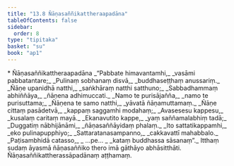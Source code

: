 ```yaml
---
title: "13.8 Ñāṇasaññikattheraapadāna"
tableOfContents: false
sidebar:
  order: 8
type: "tipitaka"
basket: "su"
book: "ap1"
---
```



<DynamicBreadcrumb />

<Paragraph type="center" book="ap1">
* Ñāṇasaññikattheraapadāna
</Paragraph>

<Division number="84" book="ap1" bookNo="20" page="177">

<Paragraph number="2151" type="verses" book="ap1">
_“Pabbate himavantamhi,_  
_vasāmi pabbatantare;_  
_Pulinaṃ sobhanaṃ disvā,_  
_buddhaseṭṭhaṃ anussariṃ._  

</Paragraph>

</Division>
<Division number="85" book="ap1" bookNo="20" page="177">

<Paragraph number="2152" type="verses" book="ap1">
_Ñāṇe upanidhā natthi,_  
_saṅkhāraṃ natthi satthuno;_  
_Sabbadhammaṃ abhiññāya,_  
_ñāṇena adhimuccati._  

</Paragraph>

</Division>
<Division number="86" book="ap1" bookNo="20" page="177">

<Paragraph number="2153" type="verses" book="ap1">
_Namo te purisājañña,_  
_namo te purisuttama;_  
_Ñāṇena te samo natthi,_  
_yāvatā ñāṇamuttamaṃ._  

</Paragraph>

</Division>
<Division number="87" book="ap1" bookNo="20" page="177">

<Paragraph number="2154" type="verses" book="ap1">
_Ñāṇe cittaṃ pasādetvā,_  
_kappaṃ saggamhi modahaṃ;_  
_Avasesesu kappesu,_  
_kusalaṃ caritaṃ mayā._  

</Paragraph>

</Division>
<Division number="88" book="ap1" bookNo="20" page="178">

<Paragraph number="2155" type="verses" book="ap1">
_Ekanavutito kappe,_  
_yaṃ saññamalabhiṃ tadā;_  
_Duggatiṃ nābhijānāmi,_  
_ñāṇasaññāyidaṃ phalaṃ._  

</Paragraph>

</Division>
<Division number="89" book="ap1" bookNo="20" page="178">

<Paragraph number="2156" type="verses" book="ap1">
_Ito sattatikappamhi,_  
_eko pulinapupphiyo;_  
_Sattaratanasampanno,_  
_cakkavattī mahabbalo._  

</Paragraph>

</Division>
<Division number="90" book="ap1" bookNo="20" page="178">

<Paragraph number="2157" type="verses" book="ap1">
_Paṭisambhidā catasso,_  
_ …pe… _  
_kataṃ buddhassa sāsanaṃ”._  

</Paragraph>

<Paragraph number="2158" book="ap1">
Itthaṃ sudaṃ āyasmā ñāṇasaññiko thero imā gāthāyo abhāsitthāti.

</Paragraph>
</Division>

<Paragraph number="2159" type="center" book="ap1">
Ñāṇasaññikattherassāpadānaṃ aṭṭhamaṃ.
</Paragraph>